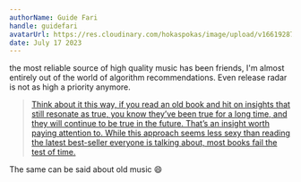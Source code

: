 ```yaml
---
authorName: Guide Fari
handle: guidefari
avatarUrl: https://res.cloudinary.com/hokaspokas/image/upload/v1661928720/bar_shpohc.png
date: July 17 2023
---
```


the most reliable source of high quality music has been friends,
I'm almost entirely out of the world of algorithm recommendations.
Even release radar is not as high a priority anymore.

> [Think about it this way, if you read an old book and hit on insights that still resonate as true, you know they’ve been true for a long time, and they will continue to be true in the future. That’s an insight worth paying attention to. While this approach seems less sexy than reading the latest best-seller everyone is talking about, most books fail the test of time.](https://fs.blog/reading/)

The same can be said about old music 😄